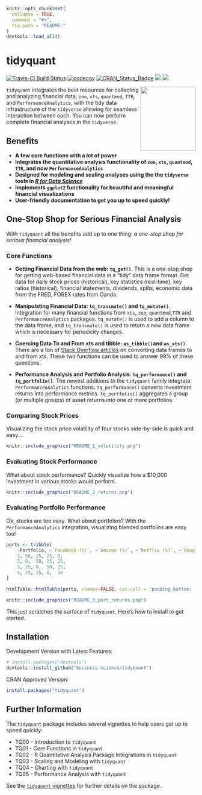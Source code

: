 <!-- README.md is generated from README.Rmd. Please edit that file -->

```r
knitr::opts_chunk$set(
  collapse = TRUE,
  comment = "#>",
  fig.path = "README-"
)
devtools::load_all()
```

# tidyquant 

[![Travis-CI Build Status](https://travis-ci.org/business-science/tidyquant.svg?branch=master)](https://travis-ci.org/business-science/tidyquant.svg?branch=master)
[![codecov](https://codecov.io/gh/business-science/tidyquant/branch/master/graph/badge.svg)](https://codecov.io/gh/business-science/tidyquant)
[![CRAN_Status_Badge](http://www.r-pkg.org/badges/version/tidyquant)](https://cran.r-project.org/package=tidyquant)
![](http://cranlogs.r-pkg.org/badges/tidyquant?color=brightgreen)
![](http://cranlogs.r-pkg.org/badges/grand-total/tidyquant?color=brightgreen)

<img src="README_0_logo.png" width="147" height="170" align="right" />

`tidyquant` integrates the best resources for collecting and analyzing financial data, `zoo`, `xts`, `quantmod`, `TTR`, and `PerformanceAnalytics`, with the tidy data infrastructure of the `tidyverse` allowing for seamless interaction between each. You can now perform complete financial analyses in the `tidyverse`. 

## Benefits

* __A few core functions with a lot of power__
* __Integrates the quantitative analysis functionality of `zoo`, `xts`, `quantmod`, `TTR`, and _now_ `PerformanceAnalytics`__
* __Designed for modeling and scaling analyses using the the `tidyverse` tools in [_R for Data Science_](http://r4ds.had.co.nz/)__
* __Implements `ggplot2` functionality for beautiful and meaningful financial visualizations__
* __User-friendly documentation to get you up to speed quickly!__

## One-Stop Shop for Serious Financial Analysis

With `tidyquant` all the benefits add up to one thing: _a one-stop shop for serious financial analysis!_

### Core Functions

* __Getting Financial Data from the web: `tq_get()`__. This is a one-stop shop for getting web-based financial data in a "tidy" data frame format. Get data for daily stock prices (historical), key statistics (real-time), key ratios (historical), financial statements, dividends, splits, economic data from the FRED, FOREX rates from Oanda.  

* __Manipulating Financial Data: `tq_transmute()` and `tq_mutate()`__. Integration for many financial functions from `xts`, `zoo`, `quantmod`,`TTR` and `PerformanceAnalytics` packages. `tq_mutate()` is used to add a column to the data frame, and `tq_transmute()` is used to return a new data frame which is necessary for periodicity changes.  

* __Coercing Data To and From xts and tibble: `as_tibble()`and `as_xts()`__. There are a ton of [Stack Overflow articles](http://stackoverflow.com/search?q=xts+data+frame) on converting data frames to and from xts. These two functions can be used to answer 99% of these questions.

* __Performance Analysis and Portfolio Analysis: `tq_performance()` and `tq_portfolio()`__. The newest additions to the `tidyquant` family integrate `PerformanceAnalytics` functions. `tq_performance()` converts investment returns into performance metrics. `tq_portfolio()` aggregates a group (or multiple groups) of asset returns into one or more portfolios. 

### Comparing Stock Prices

Visualizing the stock price volatility of four stocks side-by-side is quick and easy...

```r
knitr::include_graphics("README_1_volatility.png")
```


### Evaluating Stock Performance

What about stock performance? Quickly visualize how a $10,000 investment in various stocks would perform.

```r
knitr::include_graphics("README_2_returns.png")
```

### Evaluating Portfolio Performance

Ok, stocks are too easy. What about portfolios? With the `PerformanceAnalytics` integration, visualizing blended portfolios are easy too!

```r
ports <- tribble(
    ~Portfolio, ~`Facebook (%)`, ~`Amazon (%)`, ~`Netflix (%)`, ~`Google (%)`,
    1, 50, 25, 25, 0,
    2, 0,  50, 25, 25,
    3, 25, 0,  50, 25,
    4, 25, 25, 0,  50
)

htmlTable::htmlTable(ports, rnames=FALSE, css.cell = "padding-bottom: .25em; padding-top: .25em")
```


```r
knitr::include_graphics("README_3_port_returns.png")
```

This just scratches the surface of `tidyquant`. Here's how to install to get started.

## Installation

Development Version with Latest Features:

``` r
# install.packages("devtools")
devtools::install_github("business-science/tidyquant")
```

CRAN Approved Version: 

```r
install.packages("tidyquant")
```



## Further Information

The `tidyquant` package includes several vignettes to help users get up to speed quickly:

* TQ00 - Introduction to `tidyquant`
* TQ01 - Core Functions in `tidyquant`
* TQ02 - R Quantitative Analysis Package Integrations in `tidyquant`
* TQ03 - Scaling and Modeling with `tidyquant`
* TQ04 - Charting with `tidyquant`
* TQ05 - Performance Analysis with `tidyquant`

See the [`tidyquant` vignettes](https://cran.r-project.org/package=tidyquant) for further details on the package.

